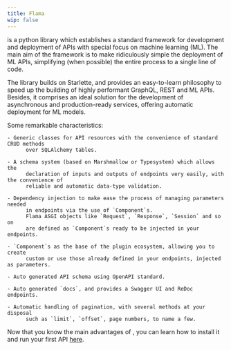 ```yaml
---
title: Flama
wip: false
---
```



<FlamaName /> is a python library which establishes a standard framework for
development and deployment of APIs with special focus on machine learning (ML).
The main aim of the framework is to make ridiculously simple the deployment of
ML APIs, simplifying (when possible) the entire process to a single line of
code.

The library builds on Starlette, and provides an easy-to-learn
philosophy to speed up the building of highly performant GraphQL, REST and ML APIs.
Besides, it comprises an ideal solution for the development of asynchronous
and production-ready services, offering automatic deployment for ML models.

Some remarkable characteristics:

    - Generic classes for API resources with the convenience of standard CRUD methods
          over SQLAlchemy tables.

    - A schema system (based on Marshmallow or Typesystem) which allows the
          declaration of inputs and outputs of endpoints very easily, with the convenience of
          reliable and automatic data-type validation.

    - Dependency injection to make ease the process of managing parameters needed
          in endpoints via the use of `Component`s.
          Flama ASGI objects like `Request`, `Response`, `Session` and so on
          are defined as `Component`s ready to be injected in your endpoints.

    - `Component`s as the base of the plugin ecosystem, allowing you to create
          custom or use those already defined in your endpoints, injected as parameters.

    - Auto generated API schema using OpenAPI standard.

    - Auto generated `docs`, and provides a Swagger UI and ReDoc endpoints.

    - Automatic handling of pagination, with several methods at your disposal
          such as `limit`, `offset`, page numbers, to name a few.

Now that you know the main advantages of <FlamaName />, you can learn how to install it and run your first API
[here](/docs/getting-started/installation).
